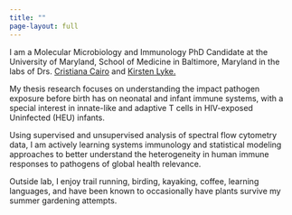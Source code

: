 ```yaml
---
title: ""
page-layout: full
---
```


I am a Molecular Microbiology and Immunology PhD Candidate at the University of Maryland, School of Medicine in Baltimore, Maryland in the labs of Drs. [Cristiana Cairo](https://www.medschool.umaryland.edu/profiles/Cairo-Cristiana/) and [Kirsten Lyke.](https://www.medschool.umaryland.edu/profiles/Lyke-Kirsten/) 

My thesis research focuses on understanding the impact pathogen exposure before birth has on neonatal and infant immune systems, with a special interest in innate-like and adaptive T cells in HIV-exposed Uninfected (HEU) infants.

Using supervised and unsupervised analysis of spectral flow cytometry data, I am actively  learning systems immunology and statistical modeling approaches to better understand the heterogeneity in human immune responses to pathogens of global health relevance.  

Outside lab, I enjoy trail running, birding, kayaking, coffee, learning languages, and have been known to occasionally have plants survive my summer gardening attempts. 